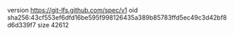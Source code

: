 version https://git-lfs.github.com/spec/v1
oid sha256:43cf553ef6dfd16be595f998126435a389b85783ffd5ec49c3d42bf8d6d339f7
size 42612
